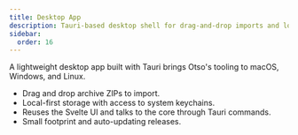 ```yaml
---
title: Desktop App
description: Tauri-based desktop shell for drag-and-drop imports and local control.
sidebar:
  order: 16
---
```


A lightweight desktop app built with Tauri brings Otso's tooling to macOS, Windows, and Linux.

- Drag and drop archive ZIPs to import.
- Local-first storage with access to system keychains.
- Reuses the Svelte UI and talks to the core through Tauri commands.
- Small footprint and auto-updating releases.
